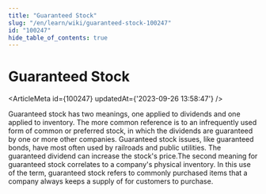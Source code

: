 ```yaml
---
title: "Guaranteed Stock"
slug: "/en/learn/wiki/guaranteed-stock-100247"
id: "100247"
hide_table_of_contents: true
---
```



# Guaranteed Stock

<ArticleMeta id={100247} updatedAt={'2023-09-26 13:58:47'} />
<div className='border-solid border-b border-t-0 my-4 border-[var(--ifm-color-gray-300)]' />

Guaranteed stock has two meanings, one applied to dividends and one applied to inventory. The more common reference is to an infrequently used form of common or preferred stock, in which the dividends are guaranteed by one or more other companies. Guaranteed stock issues, like guaranteed bonds, have most often used by railroads and public utilities. The guaranteed dividend can increase the stock's price.The second meaning for guaranteed stock correlates to a company's physical inventory. In this use of the term, guaranteed stock refers to commonly purchased items that a company always keeps a supply of for customers to purchase.

